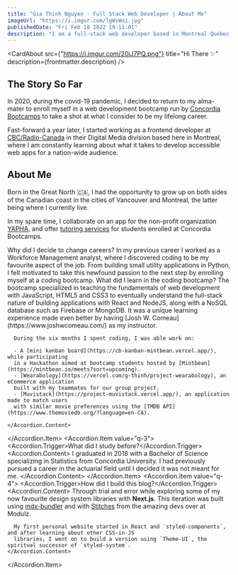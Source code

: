 ```yaml
---
title: "Gia Thinh Nguyen - Full Stack Web Developer | About Me"
imageUrl: "https://i.imgur.com/lgWsWo1.jpg"
publishedDate: "Fri Feb 18 2022 19:11:01"
description: "I am a full-stack web developer based in Montreal Quebec, Canada. After completing my coding bootcamp I started my new career as a frontend web developer"
---
```


<CardAbout
  src={"https://i.imgur.com/20iJ7PQ.png"}
  title="Hi There ✨"
  description={frontmatter.description}
/>

## The Story So Far

In 2020, during the covid-19 pandemic, I decided to return to my alma-mater to enroll myself in a web development bootcamp run by
[Concordia Bootcamps](https://concordiabootcamps.ca/courses/web-development-full-time/) to take a shot at what I consider to be my lifelong career.

Fast-forward a year later, I started working as a frontend developer at [CBC/Radio-Canada](https://ici.radio-canada.ca/medias-numeriques/a-propos/)
in their Digital Media division based here in Montreal, where I am constantly learning about what it takes to develop accessible web apps
for a nation-wide audience.

## About Me

Born in the Great North 🇨🇦, I had the opportunity to grow up on both sides of the Canadian coast in the cities of Vancouver and Montreal, the latter
being where I currently live.

In my spare time, I collaborate on an app for the non-profit organization [YAPHA](https://www.yahpa.org/), and offer [tutoring services](https://calendly.com/gthinh-nguyen) for students enrolled at Concordia Bootcamps.

<Accordion type="single" collapsible defaultValue="q-1">
  <Accordion.Item value="q-1">
    <Accordion.Trigger>Why did I decide to change careers?</Accordion.Trigger>
    <Accordion.Content>
      In my previous career I worked as a Workforce Management analyst, where I
      discovered coding to be my favourite aspect of the job. From building
      small utility applications in Python, I felt motivated to take this
      newfound passion to the next step by enrolling myself at a coding bootcamp.
    </Accordion.Content>
  </Accordion.Item>
  <Accordion.Item value="q-2">
    <Accordion.Trigger>What did I learn in the coding bootcamp?</Accordion.Trigger>
    <Accordion.Content>
      The bootcamp specialized in teaching the fundamentals of web development with
      JavaScript, HTML5 and CSS3 to eventually understand the full-stack nature of building
      applications with React and NodeJS, along with a NoSQL database such as Firebase or MongoDB.
      It was a unique learning experience made even better by having [Josh W. Comeau](https://www.joshwcomeau.com/) 
      as my instructor.

      During the six months I spent coding, I was able work on:

      - A [mini kanban board](https://cb-kanban-mintbean.vercel.app/), while participating
      in a Hackathon aimed at bootcamp students hosted by [Mintbean](https://mintbean.io/meets?sort=upcoming).
      - [Wearabology](https://vercel.com/g-thinh/project-wearabology), an eCommerce application
      built with my teammates for our group project.
      - [Muvistack](https://project-muvistack.vercel.app/), an application made to match users 
      with similar movie preferences using the [TMDB API](https://www.themoviedb.org/?language=en-CA).

    </Accordion.Content>
  </Accordion.Item>
  <Accordion.Item value="q-3">
    <Accordion.Trigger>What did I study before?</Accordion.Trigger>
    <Accordion.Content>
      I graduated in 2018 with a Bachelor of Science specializing in
      Statistics from Concordia University. I had previously pursued a career in
      the actuarial field until I decided it was not meant for me.
    </Accordion.Content>
  </Accordion.Item>
  <Accordion.Item value="q-4">
    <Accordion.Trigger>How did I build this blog?</Accordion.Trigger>
    <Accordion.Content>
      Through trial and error while exploring some of my now favourite design system libraries with **Next.js**. This iteration was
      built using [mdx-bundler](https://github.com/kentcdodds/mdx-bundler) and with [Stitches](https://stitches.dev/) from the amazing devs over at Modulz.

      My first personal website started in React and `styled-components`, and after learning about other CSS-in-JS
      libraries, I went on to build a version using `Theme-UI`, the spiritual successor of `styled-system`.
    </Accordion.Content>
  </Accordion.Item>
</Accordion>
